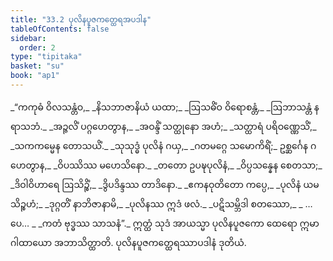 ```yaml
---
title: "33.2 ပုလိနပူဇကတ္ထေရအပဒါန"
tableOfContents: false
sidebar:
  order: 2
type: "tipitaka"
basket: "su"
book: "ap1"
---
```



<DynamicBreadcrumb />

<Division number="7" book="ap1" e="ch" v="20" p="295">

<Paragraph number="3594" type="verses" book="ap1">
_“ကကုဓံ ဝိလသန္တံဝ,_  
_နိသဘာဇာနိယံ ယထာ;_  
_ဩသဓိံဝ ဝိရောစန္တံ,_  
_ဩဘာသန္တံ နရာသဘံ._  

</Paragraph>

</Division>
<Division number="8" book="ap1" e="ch" v="20" p="295">

<Paragraph number="3595" type="verses" book="ap1">
_အဉ္ဇလိံ ပဂ္ဂဟေတွာန,_  
_အဝန္ဒိံ သတ္ထုနော အဟံ;_  
_သတ္ထာရံ ပရိဝဏ္ဏေသိံ,_  
_သကကမ္မေန တောသယိံ._  

</Paragraph>

</Division>
<Division number="9" book="ap1" e="ch" v="20" p="295">

<Paragraph number="3596" type="verses" book="ap1">
_သုသုဒ္ဓံ ပုလိနံ ဂယှ,_  
_ဂတမဂ္ဂေ သမောကိရိံ;_  
ဥစ္ဆင်္ဂေန ဂဟေတွာန,_  
_ဝိပဿိဿ မဟေသိနော._  

</Paragraph>

</Division>
<Division number="10" book="ap1" e="ch" v="20" p="296">

<Paragraph number="3597" type="verses" book="ap1">
_တတော ဥပဍ္ဎပုလိနံ,_  
_ဝိပ္ပသန္နေန စေတသာ;_  
_ဒိဝါဝိဟာရေ ဩသိဉ္စိံ,_  
_ဒွိပဒိန္ဒဿ တာဒိနော._  

</Paragraph>

</Division>
<Division number="11" book="ap1" e="ch" v="20" p="296">

<Paragraph number="3598" type="verses" book="ap1">
_ဧကနဝုတိတော ကပ္ပေ,_  
_ပုလိနံ ယမသိဉ္စဟံ;_  
_ဒုဂ္ဂတိံ နာဘိဇာနာမိ,_  
_ပုလိနဿ ဣဒံ ဖလံ._  

</Paragraph>

</Division>
<Division number="12" book="ap1" e="ch" v="20" p="296">

<Paragraph number="3599" type="verses" book="ap1">
_ပဋိသမ္ဘိဒါ စတဿော,_  
_ …ပေ… _  
_ကတံ ဗုဒ္ဓဿ သာသနံ”._  

</Paragraph>

<Paragraph number="3600" book="ap1">
ဣတ္ထံ သုဒံ အာယသ္မာ ပုလိနပူဇကော ထေရော ဣမာ ဂါထာယော အဘာသိတ္ထာတိ.

</Paragraph>
</Division>

<Paragraph number="3601" type="center" book="ap1">
ပုလိနပူဇကတ္ထေရဿာပဒါနံ ဒုတိယံ.
</Paragraph>